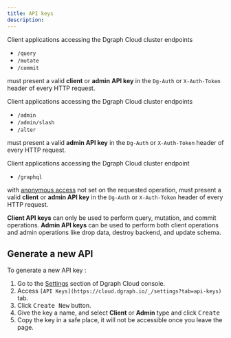 ```yaml
---
title: API keys
description:
---
```


Client applications accessing the Dgraph Cloud cluster endpoints

- `/query`
- `/mutate`
- `/commit`

must present a valid **client** or **admin** **API key** in the `Dg-Auth` or
`X-Auth-Token` header of every HTTP request.

Client applications accessing the Dgraph Cloud cluster endpoints

- `/admin`
- `/admin/slash`
- `/alter`

must present a valid **admin API key** in the `Dg-Auth` or `X-Auth-Token` header
of every HTTP request.

Client applications accessing the Dgraph Cloud cluster endpoint

- `/graphql`

with [anonymous access](dgraph/reference/graphql/security/anonymous-access) not
set on the requested operation, must present a valid **client** or **admin API
key** in the `Dg-Auth` or `X-Auth-Token` header of every HTTP request.

**Client API keys** can only be used to perform query, mutation, and commit
operations. **Admin API keys** can be used to perform both client operations and
admin operations like drop data, destroy backend, and update schema.

## Generate a new API

To generate a new API key :

1. Go to the [Settings](https://cloud.dgraph.io/_/settings) section of Dgraph
   Cloud console.
2. Access `[API Keys](https://cloud.dgraph.io/_/settings?tab=api-keys)` tab.
3. Click <kbd>Create New</kbd> button.
4. Give the key a name, and select **Client** or **Admin** type and click
   <kbd>Create</kbd>
5. Copy the key in a safe place, it will not be accessible once you leave the
   page.
